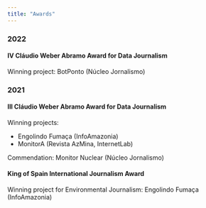 ```yaml
---
title: "Awards"
---
```


### 2022

#### IV Cláudio Weber Abramo Award for Data Journalism

Winning project: BotPonto (Núcleo Jornalismo)

### 2021

#### III Cláudio Weber Abramo Award for Data Journalism

Winning projects:

- Engolindo Fumaça (InfoAmazonia)
- MonitorA (Revista AzMina, InternetLab)

Commendation: Monitor Nuclear (Núcleo Jornalismo)

#### King of Spain International Journalism Award

Winning project for Environmental Journalism: Engolindo Fumaça (InfoAmazonia)


